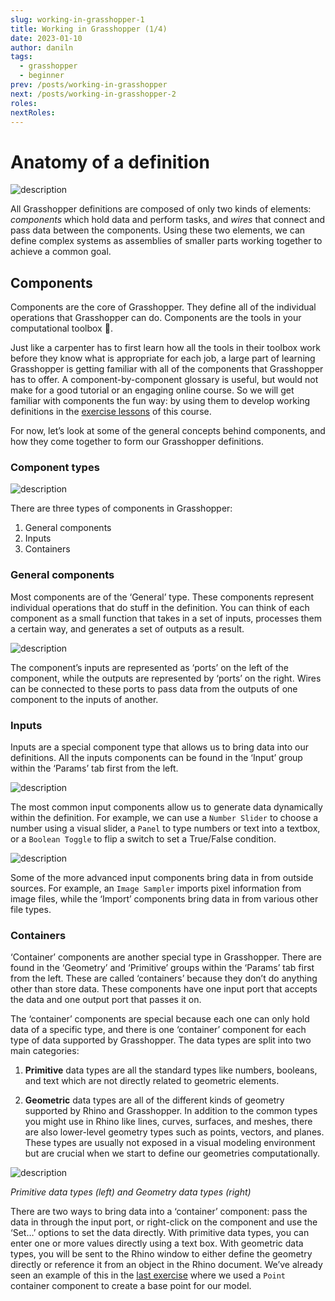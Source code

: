 ```yaml
---
slug: working-in-grasshopper-1
title: Working in Grasshopper (1/4)
date: 2023-01-10
author: daniln
tags:
  - grasshopper
  - beginner
prev: /posts/working-in-grasshopper
next: /posts/working-in-grasshopper-2
roles:
nextRoles:
---
```


# Anatomy of a definition

![description](/images/4-3-1.png)

All Grasshopper definitions are composed of only two kinds of elements: _components_ which hold data and perform tasks, and _wires_ that connect and pass data between the components. Using these two elements, we can define complex systems as assemblies of smaller parts working together to achieve a common goal.

## Components

Components are the core of Grasshopper. They define all of the individual operations that Grasshopper can do. Components are the tools in your computational toolbox 🧰.

Just like a carpenter has to first learn how all the tools in their toolbox work before they know what is appropriate for each job, a large part of learning Grasshopper is getting familiar with all of the components that Grasshopper has to offer. A component-by-component glossary is useful, but would not make for a good tutorial or an engaging online course. So we will get familiar with components the fun way: by using them to develop working definitions in the [exercise lessons](https://medium.com/intro-to-grasshopper/search?q=exercise) of this course.

For now, let’s look at some of the general concepts behind components, and how they come together to form our Grasshopper definitions.

### Component types

![description](/images/4-3-2.png)

There are three types of components in Grasshopper:

1. General components
2. Inputs
3. Containers

### General components

Most components are of the ‘General’ type. These components represent individual operations that do stuff in the definition. You can think of each component as a small function that takes in a set of inputs, processes them a certain way, and generates a set of outputs as a result.

![description](/images/4-3-3.png)

The component’s inputs are represented as ‘ports’ on the left of the component, while the outputs are represented by ‘ports’ on the right. Wires can be connected to these ports to pass data from the outputs of one component to the inputs of another.

### Inputs

Inputs are a special component type that allows us to bring data into our definitions. All the inputs components can be found in the ‘Input’ group within the ‘Params’ tab first from the left.

![description](/images/4-3-4.png)

The most common input components allow us to generate data dynamically within the definition. For example, we can use a `Number Slider` to choose a number using a visual slider, a `Panel` to type numbers or text into a textbox, or a `Boolean Toggle` to flip a switch to set a True/False condition.

![description](/images/4-3-5.png)

Some of the more advanced input components bring data in from outside sources. For example, an `Image Sampler` imports pixel information from image files, while the ‘Import’ components bring data in from various other file types.

### Containers

‘Container’ components are another special type in Grasshopper. There are found in the ‘Geometry’ and ‘Primitive’ groups within the ‘Params’ tab first from the left. These are called ‘containers’ because they don’t do anything other than store data. These components have one input port that accepts the data and one output port that passes it on.

The ‘container’ components are special because each one can only hold data of a specific type, and there is one ‘container’ component for each type of data supported by Grasshopper. The data types are split into two main categories:

1. **Primitive** data types are all the standard types like numbers, booleans, and text which are not directly related to geometric elements.

2. **Geometric** data types are all of the different kinds of geometry supported by Rhino and Grasshopper. In addition to the common types you might use in Rhino like lines, curves, surfaces, and meshes, there are also lower-level geometry types such as points, vectors, and planes. These types are usually not exposed in a visual modeling environment but are crucial when we start to define our geometries computationally.

![description](/images/4-3-6.png)

_Primitive data types (left) and Geometry data types (right)_

There are two ways to bring data into a ‘container’ component: pass the data in through the input port, or right-click on the component and use the ‘Set…’ options to set the data directly. With primitive data types, you can enter one or more values directly using a text box. With geometric data types, you will be sent to the Rhino window to either define the geometry directly or reference it from an object in the Rhino document. We’ve already seen an example of this in the [last exercise](https://medium.com/p/c3cd53dd19d5#37b1) where we used a `Point` container component to create a base point for our model.